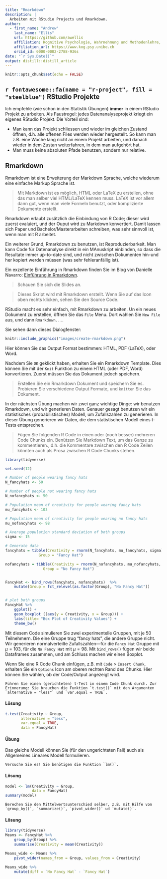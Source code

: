 ```yaml
---
title: "Rmarkdown"
description: |
  Arbeiten mit RStudio Projects und Rmarkdown.
author:
  - first_name: "Andrew"
    last_name: "Ellis"
    url: https://github.com/awellis
    affiliation: Kognitive Psychologie, Wahrnehmung und Methodenlehre, Universität Bern 
    affiliation_url: https://www.kog.psy.unibe.ch
    orcid_id: 0000-0002-2788-936s
date: "`r Sys.Date()`"
output: distill::distill_article
---
```


```r
knitr::opts_chunk$set(echo = FALSE)
```



## `r fontawesome::fa(name = "r-project", fill = "steelblue")` RStudio Projekte
Ich empfehle (wie schon in den Statistik Übungen) **immer** in einem RStudio Projekt zu arbeiten. Als Faustregel: jedes Datenanalyseprojekt kriegt ein eigenes RStudio Projekt. Die Vorteil sind:
 
- Man kann das Projekt schliessen und wieder im gleichen Zustand öffnen, d.h. alle offenen Files werden wieder hergestellt. So kann man z.B. eine Woche lang nicht an einem Projekt arbeiten, und danach wieder in dem Zustan weiterfahren, in dem man aufgehört hat.
- Man muss keine absoluten Pfade benutzen, sondern nur relative.



## Rmarkdown
<!-- `r fontawesome::fa(name = "book", fill = "steelblue")` -->
Rmarkdown ist eine Erweiterung der Markdown Sprache, welche wiederum eine einfache Markup Sprache ist.


> Mit Markdown ist es möglich, HTML oder LaTeX zu erstellen, ohne das man selber viel HTML/LaTeX kennen muss. LaTeX ist vor allem dann gut, wenn man viele Formeln benutzt, oder komplizierte Dokumente erstellt.


Rmarkdown erlaubt zusätzlich die Einbindung von R Code; dieser wird zuerst evaluiert, und der Ouput wird zu Markdown konvertiert. Damit lassen sich Paper und Bachelor/Masterarbeiten schreiben, was sehr sinnvoll ist, wenn man mit R arbeitet.

Ein weiterer Grund, Rmarkdown zu benutzen, ist Reproduzierbarkeit. Man kann Code für Datenanalyse direkt in ein MAnuskript einbinden, so dass die Resultate immer up-to-date sind, und nicht zwischen Dokumenten hin-und her kopiert werden müssen (was sehr fehleranfällig ist).

Ein exzellente Einführung in Rmarkdown finden Sie im Blog von Danielle Navarro:
[Einführung in Rmarkdown](https://slides.djnavarro.net/starting-rmarkdown/).


> Schauen Sie sich die Slides an.



 > Dieses Skript wird mit Rmarkdown erstellt. Wenn Sie auf das  Icon oben rechts klicken, sehen Sie den Source Code.

RStudio macht es sehr einfach, mit Rmarkdown zu arbeiten. Un ein neues Dokument zu erstellen, öffnen Sie das `File` Menu. Dort wählen Sie `New File` aus, und dann `Rmarkdown...`. 

Sie sehen dann dieses Dialogfenster:

```r
knitr::include_graphics("images/create-rmarkdown.png")
```

Hier können Sie das Output Format bestimmen: HTML, PDF (LaTeX), oder Word.

Nachdem Sie `OK` geklickt haben, erhalten Sie ein Rmarkdown Template. Dies können Sie mit der `Knit` Funktion zu einem HTML (oder PDF, Word) konvertieren. Zuerst müssen Sie das Dokument jedoch speichern.


> Erstellen Sie ein Rmarkdown Dokument und speichern Sie es. Probieren Sie verschiedene Output Formate, und `knitten` Sie das Dokument.


In der nächsten Übung machen wir zwei ganz wichtige Dinge: wir benutzen Rmarkdown, und wir generieren Daten. Genauer gesagt benutzen wir ein statistisches (probabilistisches) Modell, um Zufallszahlen zu generieren. In dieser Übung generieren wir Daten, die dem statistischen Modell eines t-Tests entsprechen.


>Fügen Sie folgenden R Code in einen oder (noch besser) mehreren Code Chunks ein. Benützen Sie Markdown Text, um das Ganze zu kommentieren., d.h. die Kommentare zwischen den R Code Zeilen könnten auch als Prosa zwischen R Code Chunks stehen.



```r
library(tidyverse)

set.seed(12)

# Number of people wearing fancy hats
N_fancyhats <- 50 

# Number of people not wearing fancy hats
N_nofancyhats <- 50

# Population mean of creativity for people wearing fancy hats
mu_fancyhats <- 103 

# Population mean of creativity for people wearing no fancy hats
mu_nofancyhats <- 98 

# Average population standard deviation of both groups
sigma <- 15 

# Generate data
fancyhats = tibble(Creativity = rnorm(N_fancyhats, mu_fancyhats, sigma),
               Group = "Fancy Hat")

nofancyhats = tibble(Creativity = rnorm(N_nofancyhats, mu_nofancyhats, sigma),
                 Group = "No Fancy Hat")


FancyHat <- bind_rows(fancyhats, nofancyhats)  %>%
    mutate(Group = fct_relevel(as.factor(Group), "No Fancy Hat"))


# plot both groups
FancyHat %>% 
    ggplot() +
    geom_boxplot ((aes(y = Creativity, x = Group))) +
    labs(title= "Box Plot of Creativity Values") +
    theme_bw()
```

Mit diesem Code simulieren Sie zwei experimentelle Gruppen, mit je 50 Teilnehmern. Die eine Gruppe trug "fancy hats", die andere Gruppe nicht. Wir generieren normalverteilte Zufallszahlen---für die `Fancy Hat` Gruppe mit $\mu=103$, für die `No Fancy Hat` mit $\mu=98$. Mit `bind_rows()` fügen wir beide Dataframes zusammen, und am Schluss machen wir einen Boxplot.


Wenn Sie eine R Code Chunk einfügen, z.B. mit `Code` > `Insert Chunk`, erhalten Sie ein `Options` Icon am oberen rechten Rand des Chunks. Hier können Sie wählen, ob der Code/Output angezeigt wird.


```block
Führen Sie einen (gerichteten) t-Test in einem Code Chunk durch. Zur Erinnerung: Sie brauchen die Funktion `t.test()` mit den Argumenten  `alternative = "less"` und `var.equal = TRUE`.
```

#### Lösung {-}
```r
t.test(Creativity ~ Group,
       alternative = "less",
       var.equal = TRUE,
       data = FancyHat)
```



#### Übung {-}
Das gleiche Modell können Sie (für den ungerichteten Fall) auch als Allgemeines Lineares Modell formulieren.

```block
Versuche Sie es! Sie benötigen die Funktion `lm()`.
```

#### Lösung {-}
```r
model <- lm(Creativity ~ Group,
            data = FancyHat)
summary(model)
```


```block
Berechen Sie den Mittelwertsunterschied selber, z.B. mit Hilfe von `group_by()`, `summarize()`, `pivot_wider()` ud `mutate()`.
```

#### Lösung {-}

```r
library(tidyverse)
Means <- FancyHat %>% 
    group_by(Group) %>% 
    summarise(Creativity = mean(Creativity)) 
```

```r
Means_wide <- Means %>% 
    pivot_wider(names_from = Group, values_from = Creativity)
```

```r
Means_wide %>% 
    mutate(diff = `No Fancy Hat` - `Fancy Hat`)
```
